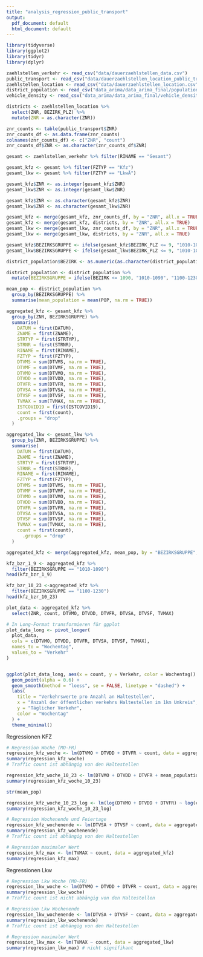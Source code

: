 ```yaml
---
title: "analysis_regression_public_transport"
output:
  pdf_document: default
  html_document: default
---
```


```r
library(tidyverse)
library(ggplot2)
library(tidyr)
library(dplyr)

zaehlstellen_verkehr <- read_csv("data/dauerzaehlstellen_data.csv")
public_transport <- read_csv("data/dauerzaehlstellen_location_public_transport_1km.csv")
zaehlstellen_location <- read_csv("data/dauerzaehlstellen_location.csv")
district_population <- read_csv("data_arima/data_arima_final/population_by_bezirk.csv")
vehicle_density <- read_csv("data_arima/data_arima_final/vehicle_density.csv")

```

```r
districts <- zaehlstellen_location %>% 
  select(ZNR, BEZIRK_PLZ) %>% 
  mutate(ZNR = as.character(ZNR))
```


```r

znr_counts <- table(public_transport$ZNR)
znr_counts_df <- as.data.frame(znr_counts)
colnames(znr_counts_df) <- c("ZNR", "count")
znr_counts_df$ZNR <- as.character(znr_counts_df$ZNR)

```

```r
gesamt <- zaehlstellen_verkehr %>% filter(RINAME == "Gesamt")

gesamt_kfz <- gesamt %>% filter(FZTYP == "Kfz")
gesamt_lkw <- gesamt %>% filter(FZTYP == "LkwÄ")

gesamt_kfz$ZNR <- as.integer(gesamt_kfz$ZNR)
gesamt_lkw$ZNR <- as.integer(gesamt_lkw$ZNR)

gesamt_kfz$ZNR <- as.character(gesamt_kfz$ZNR)
gesamt_lkw$ZNR <- as.character(gesamt_lkw$ZNR)

gesamt_kfz <- merge(gesamt_kfz, znr_counts_df, by = "ZNR", all.x = TRUE)
gesamt_kfz <- merge(gesamt_kfz, districts, by = "ZNR", all.x = TRUE)
gesamt_lkw <- merge(gesamt_lkw, znr_counts_df, by = "ZNR", all.x = TRUE)
gesamt_lkw <- merge(gesamt_lkw, districts, by = "ZNR", all.x = TRUE)

gesamt_kfz$BEZIRKSGRUPPE <- ifelse(gesamt_kfz$BEZIRK_PLZ <= 9, "1010-1090", "1100-1230")
gesamt_lkw$BEZIRKSGRUPPE <- ifelse(gesamt_lkw$BEZIRK_PLZ <= 9, "1010-1090", "1100-1230")

```

```r
district_population$BEZIRK <- as.numeric(as.character(district_population$BEZIRK))

district_population <- district_population %>%
  mutate(BEZIRKSGRUPPE = ifelse(BEZIRK <= 1090, "1010-1090", "1100-1230"))

mean_pop <- district_population %>%
  group_by(BEZIRKSGRUPPE) %>%
  summarise(mean_population = mean(POP, na.rm = TRUE))


```


```r
aggregated_kfz <- gesamt_kfz %>%
  group_by(ZNR, BEZIRKSGRUPPE) %>%
  summarise(
    DATUM = first(DATUM),
    ZNAME = first(ZNAME),
    STRTYP = first(STRTYP),
    STRNR = first(STRNR),
    RINAME = first(RINAME),
    FZTYP = first(FZTYP),
    DTVMS = sum(DTVMS, na.rm = TRUE),
    DTVMF = sum(DTVMF, na.rm = TRUE),
    DTVMO = sum(DTVMO, na.rm = TRUE),
    DTVDD = sum(DTVDD, na.rm = TRUE),
    DTVFR = sum(DTVFR, na.rm = TRUE),
    DTVSA = sum(DTVSA, na.rm = TRUE),
    DTVSF = sum(DTVSF, na.rm = TRUE),
    TVMAX = sum(TVMAX, na.rm = TRUE),
    ISTCOVID19 = first(ISTCOVID19),
    count = first(count),
    .groups = "drop"
  )

aggregated_lkw <- gesamt_lkw %>%
  group_by(ZNR, BEZIRKSGRUPPE) %>%
  summarise(
    DATUM = first(DATUM),
    ZNAME = first(ZNAME),
    STRTYP = first(STRTYP),
    STRNR = first(STRNR),
    RINAME = first(RINAME),
    FZTYP = first(FZTYP),
    DTVMS = sum(DTVMS, na.rm = TRUE),
    DTVMF = sum(DTVMF, na.rm = TRUE),
    DTVMO = sum(DTVMO, na.rm = TRUE),
    DTVDD = sum(DTVDD, na.rm = TRUE),
    DTVFR = sum(DTVFR, na.rm = TRUE),
    DTVSA = sum(DTVSA, na.rm = TRUE),
    DTVSF = sum(DTVSF, na.rm = TRUE),
    TVMAX = sum(TVMAX, na.rm = TRUE),
    count = first(count),
      .groups = "drop"
  )
```

```r
aggregated_kfz <- merge(aggregated_kfz, mean_pop, by = "BEZIRKSGRUPPE", all.x = TRUE)
```


```r
kfz_bzr_1_9 <- aggregated_kfz %>%
  filter(BEZIRKSGRUPPE == "1010-1090")
head(kfz_bzr_1_9)

kfz_bzr_10_23 <-aggregated_kfz %>%
  filter(BEZIRKSGRUPPE == "1100-1230")
head(kfz_bzr_10_23)
```



```r
plot_data <- aggregated_kfz %>%
  select(ZNR, count, DTVMO, DTVDD, DTVFR, DTVSA, DTVSF, TVMAX)

# In Long-Format transformieren für ggplot
plot_data_long <- pivot_longer(
  plot_data,
  cols = c(DTVMO, DTVDD, DTVFR, DTVSA, DTVSF, TVMAX),
  names_to = "Wochentag",
  values_to = "Verkehr"
)


ggplot(plot_data_long, aes(x = count, y = Verkehr, color = Wochentag)) +
  geom_point(alpha = 0.6) +
  geom_smooth(method = "loess", se = FALSE, linetype = "dashed") +
  labs(
    title = "Verkehrswerte pro Anzahl an Haltestellen",
    x = "Anzahl der öffentlichen verkehrs Haltestellen im 1km Umkreis",
    y = "Täglicher Verkehr",
    color = "Wochentag"
  ) +
  theme_minimal()
```

Regressionen KFZ

```r
# Regression Woche (MO-FR)
regression_kfz_woche <- lm(DTVMO + DTVDD + DTVFR ~ count, data = aggregated_kfz)
summary(regression_kfz_woche)
# Traffic count ist abhängig von den Haltestellen
```
```r
regression_kfz_woche_10_23 <- lm(DTVMO + DTVDD + DTVFR + mean_population  ~ count, data = kfz_bzr_10_23)
summary(regression_kfz_woche_10_23)
```
```r
str(mean_pop)
```


```r
regression_kfz_woche_10_23_log <- lm(log(DTVMO + DTVDD + DTVFR) ~ log(count), data = kfz_bzr_10_23)
summary(regression_kfz_woche_10_23_log)
```


```r
# Regression Wochenende und Feiertage
regression_kfz_wochenende <- lm(DTVSA + DTVSF ~ count, data = aggregated_kfz)
summary(regression_kfz_wochenende)
# Traffic count ist abhängig von den Haltestellen
```

```r
# Regression maximaler Wert
regression_kfz_max <- lm(TVMAX ~ count, data = aggregated_kfz)
summary(regression_kfz_max)
```
Regressionen Lkw

```r
# Regression Lkw Woche (MO-FR)
regression_lkw_woche <- lm(DTVMO + DTVDD + DTVFR ~ count, data = aggregated_lkw)
summary(regression_lkw_woche)
# Traffic count ist nicht abhängig von den Haltestellen
```
```r
# Regression Lkw Wochenende
regression_lkw_wochenende <- lm(DTVSA + DTVSF ~ count, data = aggregated_lkw)
summary(regression_lkw_wochenende)
# Traffic count ist abhängig von den Haltestellen
```
```r
# Regression maximaler Wert
regression_lkw_max <- lm(TVMAX ~ count, data = aggregated_lkw)
summary(regression_lkw_max) # nicht signifikant
```



